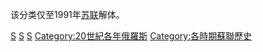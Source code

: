 该分类仅至1991年[[苏联|苏联]]解体。
{{Commonscat|Soviet Union by year}}

[[Category:依年份劃分的歐洲|S]]
[[Category:依年份劃分的亞洲|S]]
[[Category:各年份各國|S]]
[[Category:20世紀各年俄羅斯|Category:20世紀各年俄羅斯]]
[[Category:各時期蘇聯歷史|Category:各時期蘇聯歷史]]